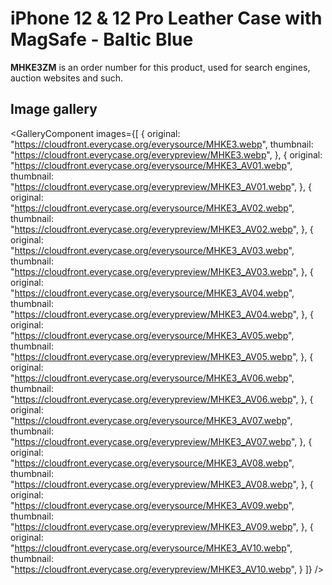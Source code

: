 
# iPhone 12 & 12 Pro Leather Case with MagSafe - Baltic Blue

<Callout type='info' emoji='👉🏻'>**MHKE3ZM** is an order number for this product, used for search engines, auction websites and such.</Callout>

## Image gallery

<GalleryComponent
    images={[
      {
        original: "https://cloudfront.everycase.org/everysource/MHKE3.webp",
        thumbnail: "https://cloudfront.everycase.org/everypreview/MHKE3.webp",
      },
      {
        original: "https://cloudfront.everycase.org/everysource/MHKE3_AV01.webp",
        thumbnail: "https://cloudfront.everycase.org/everypreview/MHKE3_AV01.webp",
      },
      {
        original: "https://cloudfront.everycase.org/everysource/MHKE3_AV02.webp",
        thumbnail: "https://cloudfront.everycase.org/everypreview/MHKE3_AV02.webp",
      },
      {
        original: "https://cloudfront.everycase.org/everysource/MHKE3_AV03.webp",
        thumbnail: "https://cloudfront.everycase.org/everypreview/MHKE3_AV03.webp",
      },
      {
        original: "https://cloudfront.everycase.org/everysource/MHKE3_AV04.webp",
        thumbnail: "https://cloudfront.everycase.org/everypreview/MHKE3_AV04.webp",
      },
      {
        original: "https://cloudfront.everycase.org/everysource/MHKE3_AV05.webp",
        thumbnail: "https://cloudfront.everycase.org/everypreview/MHKE3_AV05.webp",
      },
      {
        original: "https://cloudfront.everycase.org/everysource/MHKE3_AV06.webp",
        thumbnail: "https://cloudfront.everycase.org/everypreview/MHKE3_AV06.webp",
      },
      {
        original: "https://cloudfront.everycase.org/everysource/MHKE3_AV07.webp",
        thumbnail: "https://cloudfront.everycase.org/everypreview/MHKE3_AV07.webp",
      },
      {
        original: "https://cloudfront.everycase.org/everysource/MHKE3_AV08.webp",
        thumbnail: "https://cloudfront.everycase.org/everypreview/MHKE3_AV08.webp",
      },
      {
        original: "https://cloudfront.everycase.org/everysource/MHKE3_AV09.webp",
        thumbnail: "https://cloudfront.everycase.org/everypreview/MHKE3_AV09.webp",
      },
      {
        original: "https://cloudfront.everycase.org/everysource/MHKE3_AV10.webp",
        thumbnail: "https://cloudfront.everycase.org/everypreview/MHKE3_AV10.webp",
      }
    ]}
  />
